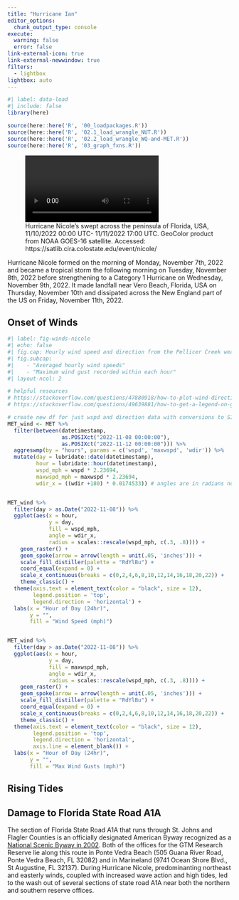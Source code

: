 ```yaml
---
title: "Hurricane Ian"
editor_options: 
  chunk_output_type: console
execute: 
  warning: false
  error: false
link-external-icon: true
link-external-newwindow: true
filters: 
  - lightbox
lightbox: auto
---
```


```r
#| label: data-load
#| include: false
library(here)

source(here::here('R', '00_loadpackages.R'))
source(here::here('R', '02.1_load_wrangle_NUT.R'))
source(here::here('R', '02.2_load_wrangle_WQ-and-MET.R'))
source(here::here('R', '03_graph_fxns.R'))
```

![Hurricane Nicole's swept across the peninsula of Florida, USA, 11/10/2022 00:00 UTC- 11/11/2022 17:00 UTC. GeoColor product from NOAA GOES-16 satellite. Accessed: https://satlib.cira.colostate.edu/event/nicole/](/data/hurricane-nicole/202211100001-202211111711_g16_conus_geocolor_nicole_labels.mp4){#fig-nicole}

Hurricane Nicole formed on the morning of Monday, November 7th, 2022 and became a tropical storm the following morning on Tuesday, November 8th, 2022 before strengthening to a Category 1 Hurricane on Wednesday, November 9th, 2022. It made landfall near Vero Beach, Florida, USA on Thursday, November 10th and dissipated across the New England part of the US on Friday, November 11th, 2022. 

## Onset of Winds

```r
#| label: fig-winds-nicole
#| echo: false
#| fig.cap: Hourly wind speed and direction from the Pellicer Creek weather station during timeperiod of Hurricane Nicole within the state of Florida, USA (Wednesday, November 9 - Friday, November 11, 2022). The warmer the color, the higher the recorded wind speed. The arrows indicate the direction the wind was blowing towards and the length of the arrow reflects the wind speed information with longer meaning faster. All data is based upon 5 second readings at the weather station.
#| fig.subcap:
#|    - "Averaged hourly wind speeds"
#|    - "Maximum wind gust recorded within each hour"
#| layout-ncol: 2

# helpful resources
# https://stackoverflow.com/questions/47880918/how-to-plot-wind-direction-with-lat-lon-and-arrow-in-ggplot2 
# https://stackoverflow.com/questions/49639881/how-to-get-a-legend-on-geom-spoke

# create new df for just wspd and direction data with conversions to SI units
MET_wind <- MET %>% 
  filter(between(datetimestamp, 
                 as.POSIXct("2022-11-08 00:00:00"), 
                 as.POSIXct("2022-11-12 00:00:00"))) %>%
  aggreswmp(by = "hours", params = c('wspd', 'maxwspd', 'wdir')) %>% 
  mutate(day = lubridate::date(datetimestamp),
         hour = lubridate::hour(datetimestamp),
         wspd_mph = wspd * 2.23694,
         maxwspd_mph = maxwspd * 2.23694,
         wdir_x = ((wdir +180) * 0.0174533)) # angles are in radians not degrees, need to convert for plotting


MET_wind %>% 
  filter(day > as.Date("2022-11-08")) %>% 
  ggplot(aes(x = hour, 
             y = day, 
             fill = wspd_mph, 
             angle = wdir_x, 
             radius = scales::rescale(wspd_mph, c(.3, .8)))) +
    geom_raster() +
    geom_spoke(arrow = arrow(length = unit(.05, 'inches'))) + 
    scale_fill_distiller(palette = "RdYlBu") + 
    coord_equal(expand = 0) +
    scale_x_continuous(breaks = c(0,2,4,6,8,10,12,14,16,18,20,22)) +
    theme_classic() +
  theme(axis.text = element_text(color = "black", size = 12),
        legend.position = 'top', 
        legend.direction = 'horizontal') +
  labs(x = "Hour of Day (24hr)",
       y = "",
       fill = "Wind Speed (mph)")


MET_wind %>% 
  filter(day > as.Date("2022-11-08")) %>% 
  ggplot(aes(x = hour, 
             y = day, 
             fill = maxwspd_mph, 
             angle = wdir_x, 
             radius = scales::rescale(wspd_mph, c(.3, .8)))) +
    geom_raster() +
    geom_spoke(arrow = arrow(length = unit(.05, 'inches'))) + 
    scale_fill_distiller(palette = "RdYlBu") + 
    coord_equal(expand = 0) +
    scale_x_continuous(breaks = c(0,2,4,6,8,10,12,14,16,18,20,22)) +
    theme_classic() +
  theme(axis.text = element_text(color = "black", size = 12),
        legend.position = 'top', 
        legend.direction = 'horizontal',
        axis.line = element_blank()) +
  labs(x = "Hour of Day (24hr)",
       y = "",
       fill = "Max Wind Gusts (mph)")

```

## Rising Tides

## Damage to Florida State Road A1A

The section of Florida State Road A1A that runs through St. Johns and Flagler Counties is an officially designated American Byway recognized as a [National Scenic Byway in 2002](https://scenica1a.org/). Both of the offices for the GTM Research Reserve lie along this route in Ponte Vedra Beach (505 Guana River Road, Ponte Vedra Beach, FL 32082) and in Marineland (9741 Ocean Shore Blvd., St Augustine, FL 32137). 
During Hurricane Nicole, predominanting northeast and easterly winds, coupled with increased wave action and high tides, led to the wash out of several sections of state road A1A near both the northern and southern reserve offices. 